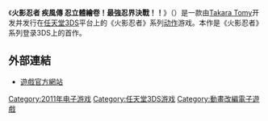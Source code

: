{{unreferenced|time=2020-06-04T05:02:16+00:00}}
{{expand|time=2011-05-22T02:25:10+00:00}}
{{Infobox animanga/Headerofja
|標題= 火影忍者 疾風傳 忍立體繪卷！最強忍界決戰！！
|圖像= 
|尺寸= 
|說明= 
|日文名稱= NARUTO -ナルト- 疾風伝 忍立体絵巻! 最強忍界決戦!!
|英文名稱= 未定
|假名= 
|羅馬字= 
|類型= 
}}
{{Infobox animanga/Game
|標題= 
|遊戲類型= 未定
|使用平臺= [[任天堂3DS|任天堂3DS]]
|開發團隊= [[Takara_Tomy|Takara Tomy]]
|代理商= Takara Tomy（日本）<br>505 Games（欧洲）
|製作人= 未定
|監製= 
|腳本= 
|人物設定= 
|音樂= 
|媒體= 3DS專用卡匣
|遊戲人數= 未定
|發售日= {{flagicon|Japan}}2011年3月31日
|啟用時期= 
|售價= 未定
|銷售數量= 未定
|對象年齡= 未定
|周邊界面= 
}}
{{Infobox animanga/Footerofja}}

《'''火影忍者 疾風傳 忍立體繪卷！最強忍界決戰！！'''》（{{lang-ja|NARUTO -ナルト- 疾風伝 忍立体絵巻! 最強忍界決戦!!}}）是一款由[[Takara_Tomy|Takara Tomy]]开发并发行在[[任天堂3DS|任天堂3DS]]平台上的《火影忍者》系列[[动作游戏|动作]]游戏。本作是《火影忍者》系列登录3DS上的首作。

==外部連結==
*{{ja icon}}[https://web.archive.org/web/20110602021026/http://www.takaratomy.co.jp/products/gamesoft/naruto_snk/ 遊戲官方網站]

{{DEFAULTSORT:Naruto Shippūden, Nin Rittai Emaki Saikyō Ninkai Kessen}}
[[Category:2011年电子游戏|Category:2011年电子游戏]]
[[Category:任天堂3DS游戏|Category:任天堂3DS游戏]]
[[Category:動畫改編電子遊戲|Category:動畫改編電子遊戲]]
